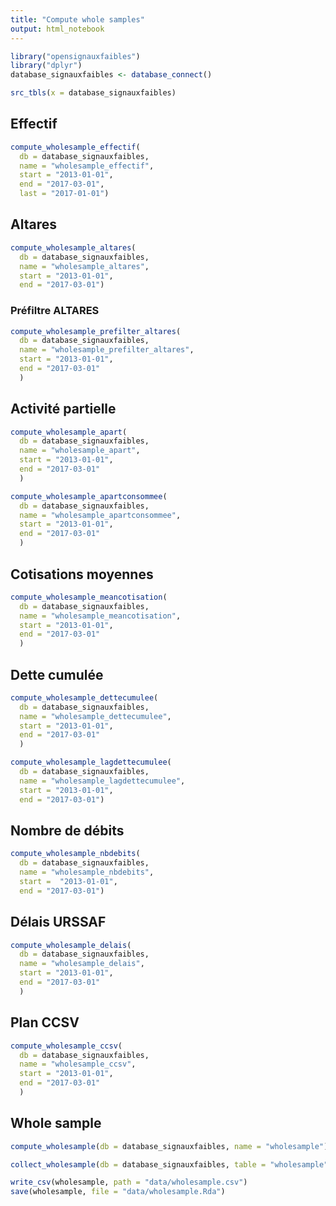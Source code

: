 ```yaml
---
title: "Compute whole samples"
output: html_notebook
---
```


```r
library("opensignauxfaibles")
library("dplyr")
database_signauxfaibles <- database_connect()
```

```r
src_tbls(x = database_signauxfaibles)
```

## Effectif

```r
compute_wholesample_effectif(
  db = database_signauxfaibles,
  name = "wholesample_effectif",
  start = "2013-01-01",
  end = "2017-03-01", 
  last = "2017-01-01")
```

## Altares

```r
compute_wholesample_altares(
  db = database_signauxfaibles,
  name = "wholesample_altares",
  start = "2013-01-01",
  end = "2017-03-01")
```

### Préfiltre ALTARES

```r
compute_wholesample_prefilter_altares(
  db = database_signauxfaibles,
  name = "wholesample_prefilter_altares",
  start = "2013-01-01",
  end = "2017-03-01"
  )
```

## Activité partielle

```r
compute_wholesample_apart(
  db = database_signauxfaibles,
  name = "wholesample_apart",
  start = "2013-01-01",
  end = "2017-03-01"
  )
```

```r
compute_wholesample_apartconsommee(
  db = database_signauxfaibles,
  name = "wholesample_apartconsommee",
  start = "2013-01-01",
  end = "2017-03-01"
  )
```

## Cotisations moyennes

```r
compute_wholesample_meancotisation(
  db = database_signauxfaibles,
  name = "wholesample_meancotisation",
  start = "2013-01-01",
  end = "2017-03-01"
  )
```

## Dette cumulée 

```r
compute_wholesample_dettecumulee(
  db = database_signauxfaibles,
  name = "wholesample_dettecumulee",
  start = "2013-01-01",
  end = "2017-03-01"
  )
```

```r
compute_wholesample_lagdettecumulee(
  db = database_signauxfaibles,
  name = "wholesample_lagdettecumulee",
  start = "2013-01-01",
  end = "2017-03-01")
```

## Nombre de débits

```r
compute_wholesample_nbdebits(
  db = database_signauxfaibles,
  name = "wholesample_nbdebits",
  start =  "2013-01-01",
  end = "2017-03-01")
```

## Délais URSSAF

```r
compute_wholesample_delais(
  db = database_signauxfaibles,
  name = "wholesample_delais",
  start = "2013-01-01",
  end = "2017-03-01"
  )
```

## Plan CCSV

```r
compute_wholesample_ccsv(
  db = database_signauxfaibles,
  name = "wholesample_ccsv",
  start = "2013-01-01",
  end = "2017-03-01"
  )
```

## Whole sample

```r
compute_wholesample(db = database_signauxfaibles, name = "wholesample")
```

```r
collect_wholesample(db = database_signauxfaibles, table = "wholesample")
```

```r
write_csv(wholesample, path = "data/wholesample.csv")
save(wholesample, file = "data/wholesample.Rda")
```

